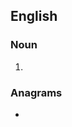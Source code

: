 ==English==

===Noun===
{{head|en|noun plural form}}

# {{plural of|eikon|lang=en}}

===Anagrams===
* {{anagrams|en|a=eiknos|enokis|koines}}